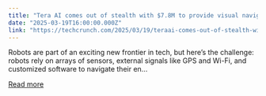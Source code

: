 ```yaml
---
title: "Tera AI comes out of stealth with $7.8M to provide visual navigation for robots"
date: "2025-03-19T16:00:00.000Z"
link: "https://techcrunch.com/2025/03/19/teraai-comes-out-of-stealth-with-7-8m-to-provide-visual-navigation-for-robots/"
---
```


Robots are part of an exciting new frontier in tech, but here&#8217;s the challenge: robots rely on arrays of sensors, external signals like GPS and Wi-Fi, and customized software to navigate their en...

[Read more](https://techcrunch.com/2025/03/19/teraai-comes-out-of-stealth-with-7-8m-to-provide-visual-navigation-for-robots/)
